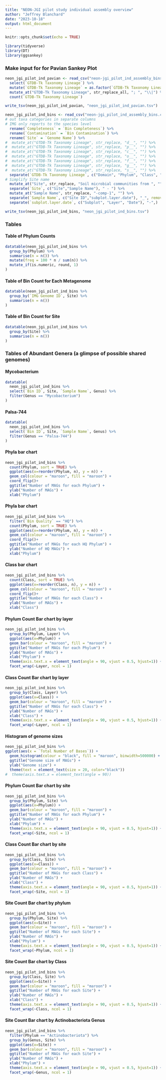 ```yaml
---
title: "NEON-JGI pilot study individual assembly overview"
author: "Jeffrey Blanchard"
date: "2023-10-18"
output: html_document
---
```


```r
knitr::opts_chunk$set(echo = TRUE)
```

```r
library(tidyverse)
library(DT)
library(ggsankey)
```


### Make input for for Pavian Sankey Plot

```r
neon_jgi_pilot_ind_pavian <- read_csv("neon-jgi_pilot_ind_assembly_bins.csv")  %>% 
  select(`GTDB-Tk Taxonomy Lineage`) %>% 
  mutate(`GTDB-Tk Taxonomy Lineage` = as.factor(`GTDB-Tk Taxonomy Lineage`)) %>% 
  mutate_at("GTDB-Tk Taxonomy Lineage", str_replace_all, "; ", "\\|") %>% 
  count(`GTDB-Tk Taxonomy Lineage`) 

write_tsv(neon_jgi_pilot_ind_pavian, "neon_jgi_pilot_ind_pavian.tsv")
```



```r
neon_jgi_pilot_ind_bins <- read_csv("neon-jgi_pilot_ind_assembly_bins.csv") %>% 
# out taxa categories in separate columns
# IMG only reports to the species level
  rename(`Completeness` = `Bin Completeness`) %>% 
  rename(`Contamination` = `Bin Contamination`) %>% 
  rename(`Site` = `Genome Name`) %>% 
#  mutate_at("GTDB-Tk Taxonomy Lineage", str_replace, "d__", "") %>% 
#  mutate_at("GTDB-Tk Taxonomy Lineage", str_replace, "p__", "") %>% 
#  mutate_at("GTDB-Tk Taxonomy Lineage", str_replace, "c__", "") %>% 
#  mutate_at("GTDB-Tk Taxonomy Lineage", str_replace, "o__", "") %>% 
#  mutate_at("GTDB-Tk Taxonomy Lineage", str_replace, "f__", "") %>% 
#  mutate_at("GTDB-Tk Taxonomy Lineage", str_replace, "g__", "") %>% 
#  mutate_at("GTDB-Tk Taxonomy Lineage", str_replace, "s__", "") %>% 
  separate(`GTDB-Tk Taxonomy Lineage`, c("Domain", "Phylum", "Class", "Order", "Family", "Genus"), "; ") %>% 
# Simplify Site name
  mutate_at("Site", str_replace, "Soil microbial communities from ", "") %>% 
  separate(`Site`, c("Site","Sample Name"), " - ") %>% 
  mutate_at("Sample Name", str_replace, "-comp-1", "") %>%
  separate(`Sample Name`, c("Site ID","subplot.layer.date"), "_", remove = FALSE,) %>% 
  separate(`subplot.layer.date`, c("Subplot", "Layer", "Date"), "-",) 
```



```r
write_tsv(neon_jgi_pilot_ind_bins, "neon_jgi_pilot_ind_bins.tsv")
```

### Tables

#### Table of Phylum Counts

```r
datatable(neon_jgi_pilot_ind_bins %>% 
  group_by(Phylum) %>% 
  summarise(n = n()) %>%
  mutate(freq = 100 * n / sum(n)) %>% 
  mutate_if(is.numeric, round, 1)  
)
```
#### Table of Bin Count for Each Metagenome 

```r
datatable(neon_jgi_pilot_ind_bins %>% 
  group_by(`IMG Genome ID`, Site) %>% 
  summarise(n = n()) 
)
```
#### Table of Bin Count for Site

```r
datatable(neon_jgi_pilot_ind_bins %>% 
  group_by(Site) %>% 
  summarise(n = n()) 
)
```
### Tables of Abundant Genera (a glimpse of possible shared genomes)
#### Mycobacterium
```r
datatable(
  neon_jgi_pilot_ind_bins %>% 
  select(`Bin ID`, Site, `Sample Name`, Genus) %>% 
  filter(Genus == "Mycobacterium")
)
```
#### Palsa-744

```r
datatable(
  neon_jgi_pilot_ind_bins %>% 
  select(`Bin ID`, Site, `Sample Name`, Genus) %>% 
  filter(Genus == "Palsa-744")
)
```






#### Phyla bar chart

```r
neon_jgi_pilot_ind_bins %>% 
  count(Phylum, sort = TRUE) %>% 
  ggplot(aes(x=reorder(Phylum, n), y = n)) +
  geom_col(colour = "maroon", fill = "maroon") +
  coord_flip()+
  ggtitle("Number of MAGs for each Phylum") +
  ylab("Number of MAGs") + 
  xlab("Phylum")
```

#### Phyla bar chart

```r
neon_jgi_pilot_ind_bins %>% 
  filter(`Bin Quality` == "HQ") %>% 
  count(Phylum, sort = TRUE) %>% 
  ggplot(aes(x=reorder(Phylum, n), y = n)) +
  geom_col(colour = "maroon", fill = "maroon") +
  coord_flip()+
  ggtitle("Number of MAGs for each HQ Phylum") +
  ylab("Number of HQ MAGs") + 
  xlab("Phylum")
```
#### Class bar chart

```r
neon_jgi_pilot_ind_bins %>% 
  count(Class, sort = TRUE) %>% 
  ggplot(aes(x=reorder(Class, n), y = n)) +
  geom_col(colour = "maroon", fill = "maroon") +
  coord_flip()+
  ggtitle("Number of MAGs for each Class") +
  ylab("Number of MAGs") + 
  xlab("Class")
```

#### Phylum Count Bar chart by layer

```r
neon_jgi_pilot_ind_bins %>% 
  group_by(Phylum, Layer) %>% 
  ggplot(aes(x=Phylum)) +
  geom_bar(colour = "maroon", fill = "maroon") +
  ggtitle("Number of MAGs for each Phylum") +
  ylab("Number of MAGs") + 
  xlab("Phylum") +
  theme(axis.text.x = element_text(angle = 90, vjust = 0.5, hjust=1)) +
  facet_wrap(~Layer, ncol = 1)
```


#### Class Count Bar chart by layer

```r
neon_jgi_pilot_ind_bins %>% 
  group_by(Class, Layer) %>% 
  ggplot(aes(x=Class)) +
  geom_bar(colour = "maroon", fill = "maroon") +
  ggtitle("Number of MAGs for each Class") +
  ylab("Number of MAGs") + 
  xlab("Class") +
  theme(axis.text.x = element_text(angle = 90, vjust = 0.5, hjust=1)) +
  facet_wrap(~Layer, ncol = 1)
```


#### Histogram of genome sizes


```r
neon_jgi_pilot_ind_bins %>% 
ggplot(aes(x = `Total Number of Bases`)) + 
  geom_histogram(colour = "black", fill = "maroon", binwidth=500000) +
  ggtitle("Genome size of MAGs") +
  ylab("Genome size") + 
  theme(text = element_text(size = 20, color="black"))
#  theme(axis.text.x = element_text(angle = 90)) 
```

#### Phylum Count Bar chart by site

```r
neon_jgi_pilot_ind_bins %>% 
  group_by(Phylum, Site) %>% 
  ggplot(aes(x=Phylum)) +
  geom_bar(colour = "maroon", fill = "maroon") +
  ggtitle("Number of MAGs for each Phylum") +
  ylab("Number of MAGs") + 
  xlab("Phylum") +
  theme(axis.text.x = element_text(angle = 90, vjust = 0.5, hjust=1)) +
  facet_wrap(~Site, ncol = 1)
```
#### Class Count Bar chart by site

```r
neon_jgi_pilot_ind_bins %>% 
  group_by(Class, Site) %>% 
  ggplot(aes(x=Class)) +
  geom_bar(colour = "maroon", fill = "maroon") +
  ggtitle("Number of MAGs for each Class") +
  ylab("Number of MAGs") + 
  xlab("Class") +
  theme(axis.text.x = element_text(angle = 90, vjust = 0.5, hjust=1)) +
  facet_wrap(~Site, ncol = 1)
```
#### Site Count Bar chart by phylum

```r
neon_jgi_pilot_ind_bins %>% 
  group_by(Phylum, Site) %>% 
  ggplot(aes(x=Site)) +
  geom_bar(colour = "maroon", fill = "maroon") +
  ggtitle("Number of MAGs for each Site") +
  ylab("Number of MAGs") + 
  xlab("Phylum") +
  theme(axis.text.x = element_text(angle = 90, vjust = 0.5, hjust=1)) +
  facet_wrap(~Phylum, ncol = 1)
```
#### Site Count Bar chart by Class

```r
neon_jgi_pilot_ind_bins %>% 
  group_by(Class, Site) %>% 
  ggplot(aes(x=Site)) +
  geom_bar(colour = "maroon", fill = "maroon") +
  ggtitle("Number of MAGs for each Site") +
  ylab("Number of MAGs") + 
  xlab("Class") +
  theme(axis.text.x = element_text(angle = 90, vjust = 0.5, hjust=1)) +
  facet_wrap(~Class, ncol = 1)
```

#### Site Count Bar chart by Actinobacteriota Genus

```r
neon_jgi_pilot_ind_bins %>% 
  filter(Phylum == "Actinobacteriota") %>% 
  group_by(Genus, Site) %>% 
  ggplot(aes(x=Site)) +
  geom_bar(colour = "maroon", fill = "maroon") +
  ggtitle("Number of MAGs for each Site") +
  ylab("Number of MAGs") + 
  xlab("Phylum") +
  theme(axis.text.x = element_text(angle = 90, vjust = 0.5, hjust=1)) +
  facet_wrap(~Genus, ncol = 1)
```


